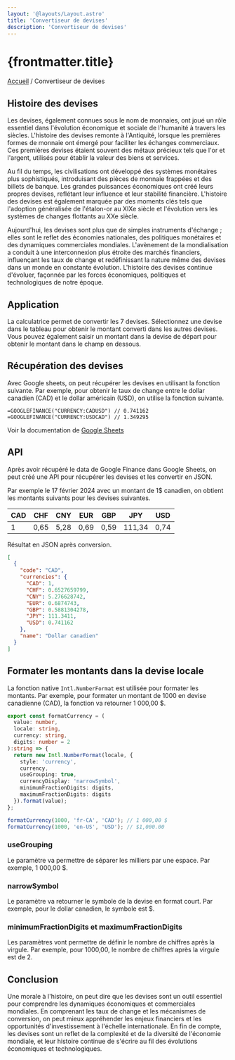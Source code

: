 ```yaml
---
layout: '@layouts/Layout.astro'
title: 'Convertiseur de devises'
description: 'Convertiseur de devises'
---
```



# {frontmatter.title}

[Accueil](/) / Convertiseur de devises

## Histoire des devises

Les devises, également connues sous le nom de monnaies, ont joué un rôle essentiel dans l'évolution économique et sociale de l'humanité à travers les siècles. L'histoire des devises remonte à l'Antiquité, lorsque les premières formes de monnaie ont émergé pour faciliter les échanges commerciaux. Ces premières devises étaient souvent des métaux précieux tels que l'or et l'argent, utilisés pour établir la valeur des biens et services.

Au fil du temps, les civilisations ont développé des systèmes monétaires plus sophistiqués, introduisant des pièces de monnaie frappées et des billets de banque. Les grandes puissances économiques ont créé leurs propres devises, reflétant leur influence et leur stabilité financière. L'histoire des devises est également marquée par des moments clés tels que l'adoption généralisée de l'étalon-or au XIXe siècle et l'évolution vers les systèmes de changes flottants au XXe siècle.

Aujourd'hui, les devises sont plus que de simples instruments d'échange ; elles sont le reflet des économies nationales, des politiques monétaires et des dynamiques commerciales mondiales. L'avènement de la mondialisation a conduit à une interconnexion plus étroite des marchés financiers, influençant les taux de change et redéfinissant la nature même des devises dans un monde en constante évolution. L'histoire des devises continue d'évoluer, façonnée par les forces économiques, politiques et technologiques de notre époque.

## Application

La calculatrice permet de convertir les 7 devises. Sélectionnez une devise dans le tableau pour obtenir le montant converti dans les autres devises. Vous pouvez également saisir un montant dans la devise de départ pour obtenir le montant dans le champ en dessous.

<CurrencyConverter client:load />

## Récupération des devises

Avec Google sheets, on peut récupérer les devises en utilisant la fonction suivante.
Par exemple, pour obtenir le taux de change entre le dollar canadien (CAD) et le dollar américain (USD), on utilise la fonction suivante.

```
=GOOGLEFINANCE("CURRENCY:CADUSD") // 0.741162
=GOOGLEFINANCE("CURRENCY:USDCAD") // 1.349295
```
Voir la documentation de [Google Sheets](https://support.google.com/docs/answer/3093281?hl=fr)

## API

Après avoir récupéré le data de Google Finance dans Google Sheets, on peut créé une API pour récupérer les devises et les convertir en JSON.

Par exemple le 17 février 2024 avec un montant de 1$ canadien, on obtient les montants suivants pour les devises suivantes.

| CAD | CHF | CNY | EUR | GBP | JPY | USD |
| --- | --- | --- | --- | --- | --- | --- |
| 1 | 0,65 | 5,28 | 0,69 | 0,59 | 111,34 | 0,74 |

Résultat en JSON après conversion.

```Json
[
  {
    "code": "CAD",
    "currencies": {
      "CAD": 1,
      "CHF": 0.6527659799,
      "CNY": 5.276628742,
      "EUR": 0.6874743,
      "GBP": 0.5881304278,
      "JPY": 111.3411,
      "USD": 0.741162
    },
    "name": "Dollar canadien"
  }
]
```
## Formater les montants dans la devise locale

La fonction native `Intl.NumberFormat` est utilisée pour formater les montants.
Par exemple, pour formater un montant de 1000 en devise canadienne (CAD), la fonction va retourner 1 000,00 $.

```typescript
export const formatCurrency = (
  value: number,
  locale: string,
  currency: string,
  digits: number = 2
):string => {
  return new Intl.NumberFormat(locale, {
    style: 'currency',
    currency,
    useGrouping: true,
    currencyDisplay: 'narrowSymbol',
    minimumFractionDigits: digits,
    maximumFractionDigits: digits
  }).format(value);
};

formatCurrency(1000, 'fr-CA', 'CAD'); // 1 000,00 $
formatCurrency(1000, 'en-US', 'USD'); // $1,000.00
```

### useGrouping
Le paramètre va permettre de séparer les milliers par une espace. Par exemple, 1 000,00 $.

### narrowSymbol
Le paramètre va retourner le symbole de la devise en format court. Par exemple, pour le dollar canadien, le symbole est $.

### minimumFractionDigits et maximumFractionDigits
Les paramètres vont permettre de définir le nombre de chiffres après la virgule. Par exemple, pour 1000,00, le nombre de chiffres après la virgule est de 2.

## Conclusion

Une morale à l'histoire, on peut dire que les devises sont un outil essentiel pour comprendre les dynamiques économiques et commerciales mondiales. En comprenant les taux de change et les mécanismes de conversion, on peut mieux appréhender les enjeux financiers et les opportunités d'investissement à l'échelle internationale. En fin de compte, les devises sont un reflet de la complexité et de la diversité de l'économie mondiale, et leur histoire continue de s'écrire au fil des évolutions économiques et technologiques.
